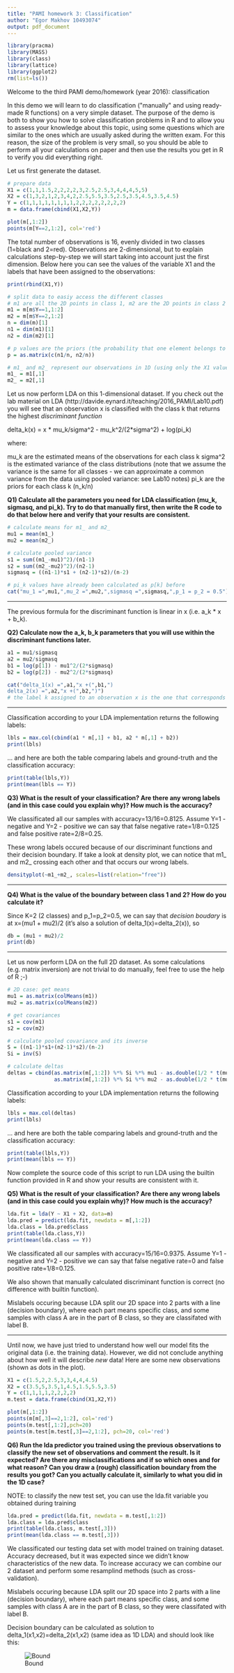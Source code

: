 ```yaml
---
title: "PAMI homework 3: Classification"
author: "Egor Makhov 10493074"
output: pdf_document
---
```


```r
library(pracma)
library(MASS)
library(class)
library(lattice)
library(ggplot2)
rm(list=ls())
```

Welcome to the third PAMI demo/homework (year 2016): classification

In this demo we will learn to do classification (\"manually\" and using ready-made
R functions) on a very simple dataset. The purpose of the demo is both to show
you how to solve classification problems in R and to allow you to assess your
knowledge about this topic, using some questions which are similar to the ones
which are usually asked during the written exam. For this reason, the size of
the problem is very small, so you should be able to perform all your calculations 
on paper and then use the results you get in R to verify you did everything right.

Let us first generate the dataset.

```r
# prepare data
X1 = c(1,1,1.5,2,2,2,2,3,2.5,2.5,3,4,4,4,5,5)
X2 = c(1,3,2,1,2,3,4,2,2.5,5.5,3.5,2.5,3.5,4.5,3.5,4.5)
Y = c(1,1,1,1,1,1,1,1,2,2,2,2,2,2,2,2)
m = data.frame(cbind(X1,X2,Y))

plot(m[,1:2])
points(m[Y==2,1:2], col='red')
```

The total number of observations is 16, evenly divided in two classes (1=black and 2=red).
Observations are 2-dimensional, but to explain calculations step-by-step we will start taking
into account just the first dimension. Below here you can see the values of the variable X1
and the labels that have been assigned to the observations:

```r
print(rbind(X1,Y))
```

```r
# split data to easiy access the different classes
# m1 are all the 2D points in class 1, m2 are the 2D points in class 2
m1 = m[m$Y==1,1:2]
m2 = m[m$Y==2,1:2]
n = dim(m)[1]
n1 = dim(m1)[1]
n2 = dim(m2)[1]

# p values are the priors (the probability that one element belongs to a given class k)
p = as.matrix(c(n1/n, n2/n))

# m1_ and m2_ represent our observations in 1D (using only the X1 values)
m1_ = m1[,1]
m2_ = m2[,1]
```

Let us now perform LDA on this 1-dimensional dataset. If you check out the lab material
on LDA (http://davide.eynard.it/teaching/2016_PAMI/Lab10.pdf) you will see that an 
observation x is classified with the class k that returns the highest *discriminant 
function* 

  delta_k(x) = x * mu_k/sigma^2 - mu_k^2/(2*sigma^2) + log(pi_k)

where:

  mu_k are the estimated means of the observations for each class k
  sigma^2 is the estimated variance of the class distributions (note that we assume
          the variance is the same for all classes - we can approximate a common
          variance from the data using pooled variance: see Lab10 notes)
  pi_k are the priors for each class k (n_k/n)

**Q1) Calculate all the parameters you need for LDA classification (mu_k, sigmasq, and pi_k). Try to do that manually first, then write the R code to do that below here and verify that your results are consistent.**
    
```r
# calculate means for m1_ and m2_
mu1 = mean(m1_)
mu2 = mean(m2_)

# calculate pooled variance
s1 = sum((m1_-mu1)^2)/(n1-1)
s2 = sum((m2_-mu2)^2)/(n2-1)
sigmasq = ((n1-1)*s1 + (n2-1)*s2)/(n-2)

# pi_k values have already been calculated as p[k] before
cat("mu_1 =",mu1,",mu_2 =",mu2,",sigmasq =",sigmasq,",p_1 = p_2 = 0.5")
```

---

The previous formula for the discriminant function is linear in x (i.e. a_k * x + b_k).

**Q2) Calculate now the a_k, b_k parameters that you will use within the discriminant functions later.**
    
```r
a1 = mu1/sigmasq
a2 = mu2/sigmasq
b1 = log(p[1]) - mu1^2/(2*sigmasq)
b2 = log(p[2]) - mu2^2/(2*sigmasq)

cat("delta_1(x) =",a1,"x +(",b1,")
delta_2(x) =",a2,"x +(",b2,")")
# the label k assigned to an observation x is the one that corresponds to the biggest delta_k(x) 
```

---

Classification according to your LDA implementation returns the following labels:

```r
lbls = max.col(cbind(a1 * m[,1] + b1, a2 * m[,1] + b2))
print(lbls)
```

... and here are both the table comparing labels and ground-truth and the classification accuracy:

```r
print(table(lbls,Y))
print(mean(lbls == Y))
```

**Q3) What is the result of your classification? Are there any wrong labels (and in this case could you explain why)? How much is the accuracy?**

We classificated all our samples with accuracy=13/16=0.8125. 
Assume Y=1 - negative and Y=2 - positive we can say that false negative rate=1/8=0.125 and false positive rate=2/8=0.25.

These wrong labels occured because of our discriminant functions and their decision boundary. If take a look at density plot, we can notice that m1_ and m2_ crossing each other and that occurs our wrong labels.
```r
densityplot(~m1_+m2_, scales=list(relation="free"))
```

---

**Q4) What is the value of the boundary between class 1 and 2? How do you calculate it?**

Since K=2 (2 classes) and p_1=p_2=0.5, we can say that *decision boudary* is at x=(mu1 + mu2)/2 (it's also a solution of delta_1(x)=delta_2(x)), so
```r
db = (mu1 + mu2)/2
print(db)
```
---

Let us now perform LDA on the full 2D dataset. As some calculations (e.g. matrix
inversion) are not trivial to do manually, feel free to use the help of R ;-)

```r
# 2D case: get means
mu1 = as.matrix(colMeans(m1))
mu2 = as.matrix(colMeans(m2))

# get covariances
s1 = cov(m1)
s2 = cov(m2)

# calculate pooled covariance and its inverse
S = ((n1-1)*s1+(n2-1)*s2)/(n-2)
Si = inv(S)

# calculate deltas
deltas = cbind(as.matrix(m[,1:2]) %*% Si %*% mu1 - as.double(1/2 * t(mu1) %*% Si %*% mu1 + log(p[1])),
               as.matrix(m[,1:2]) %*% Si %*% mu2 - as.double(1/2 * t(mu2) %*% Si %*% mu2 + log(p[2])))
```

Classification according to your LDA implementation returns the following labels:

```r
lbls = max.col(deltas)
print(lbls)
```

... and here are both the table comparing labels and ground-truth and the classification accuracy:

```r
print(table(lbls,Y))
print(mean(lbls == Y))
```

Now complete the source code of this script to run LDA using the builtin function 
provided in R and show your results are consistent with it.

**Q5) What is the result of your classification? Are there any wrong labels (and in this case could you explain why)? How much is the accuracy?**
    
```r
lda.fit = lda(Y ~ X1 + X2, data=m)
lda.pred = predict(lda.fit, newdata = m[,1:2])
lda.class = lda.pred$class
print(table(lda.class,Y))
print(mean(lda.class == Y))
```

We classificated all our samples with accuracy=15/16=0.9375. 
Assume Y=1 - negative and Y=2 - positive we can say that false negative rate=0 and false positive rate=1/8=0.125.

We also shown that manually calculated discriminant function is correct (no difference with builtin function).

Mislabels occuring because LDA split our 2D space into 2 parts with a line (decision boundary), where each part means specific class, and some samples with class A are in the part of B class, so they are classifated with label B.

---

Until now, we have just tried to understand how well our model fits the original data
(i.e. the training data). However, we did not conclude anything about how well it will
describe *new* data! Here are some new observations (shown as dots in the plot).

```r
X1 = c(1.5,2,2.5,3,3,4,4,4.5)
X2 = c(3.5,5,3.5,1,4.5,1.5,5.5,3.5)
Y = c(1,1,1,1,2,2,2,2)
m.test = data.frame(cbind(X1,X2,Y))

plot(m[,1:2])
points(m[m[,3]==2,1:2], col='red')
points(m.test[,1:2],pch=20)
points(m.test[m.test[,3]==2,1:2], pch=20, col='red')
```

**Q6) Run the lda predictor you trained using the previous observations to classify the new set of observations and comment the result. Is it expected? Are there any misclassifications and if so which ones and for what reason? Can you draw a (rough) classification boundary from the results you got? Can you actually calculate it, similarly to what you did in the 1D case?**

NOTE: to classify the new test set, you can use the lda.fit variable you obtained during training
          
```r
lda.pred = predict(lda.fit, newdata = m.test[,1:2])
lda.class = lda.pred$class
print(table(lda.class, m.test[,3]))
print(mean(lda.class == m.test[,3]))
```

We classificated our testing data set with model trained on training dataset. Accuracy decreased, but it was expected since we didn't know characteristics of the new data. To increase accuracy we can combine our 2 dataset and perform some resamplind methods (such as cross-validation).

Mislabels occuring because LDA split our 2D space into 2 parts with a line (decision boundary), where each part means specific class, and some samples with class A are in the part of B class, so they were classifated with label B.

Decision boundary can be calculated as solution to delta_1(x1,x2)=delta_2(x1,x2) (same idea as 1D LDA) and should look like this:

![Bound](Rplot.jpeg)
